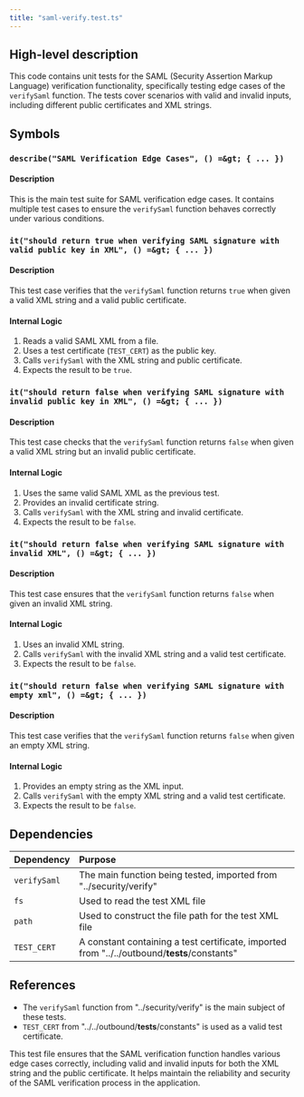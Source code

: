 ```yaml
---
title: "saml-verify.test.ts"
---
```


## High-level description
This code contains unit tests for the SAML (Security Assertion Markup Language) verification functionality, specifically testing edge cases of the `verifySaml` function. The tests cover scenarios with valid and invalid inputs, including different public certificates and XML strings.

## Symbols

### `describe("SAML Verification Edge Cases", () =&gt; { ... })`
#### Description
This is the main test suite for SAML verification edge cases. It contains multiple test cases to ensure the `verifySaml` function behaves correctly under various conditions.

### `it("should return true when verifying SAML signature with valid public key in XML", () =&gt; { ... })`
#### Description
This test case verifies that the `verifySaml` function returns `true` when given a valid XML string and a valid public certificate.

#### Internal Logic
1. Reads a valid SAML XML from a file.
2. Uses a test certificate (`TEST_CERT`) as the public key.
3. Calls `verifySaml` with the XML string and public certificate.
4. Expects the result to be `true`.

### `it("should return false when verifying SAML signature with invalid public key in XML", () =&gt; { ... })`
#### Description
This test case checks that the `verifySaml` function returns `false` when given a valid XML string but an invalid public certificate.

#### Internal Logic
1. Uses the same valid SAML XML as the previous test.
2. Provides an invalid certificate string.
3. Calls `verifySaml` with the XML string and invalid certificate.
4. Expects the result to be `false`.

### `it("should return false when verifying SAML signature with invalid XML", () =&gt; { ... })`
#### Description
This test case ensures that the `verifySaml` function returns `false` when given an invalid XML string.

#### Internal Logic
1. Uses an invalid XML string.
2. Calls `verifySaml` with the invalid XML string and a valid test certificate.
3. Expects the result to be `false`.

### `it("should return false when verifying SAML signature with empty xml", () =&gt; { ... })`
#### Description
This test case verifies that the `verifySaml` function returns `false` when given an empty XML string.

#### Internal Logic
1. Provides an empty string as the XML input.
2. Calls `verifySaml` with the empty XML string and a valid test certificate.
3. Expects the result to be `false`.

## Dependencies
| Dependency | Purpose |
|:-----------|:--------|
| `verifySaml` | The main function being tested, imported from "../security/verify" |
| `fs` | Used to read the test XML file |
| `path` | Used to construct the file path for the test XML file |
| `TEST_CERT` | A constant containing a test certificate, imported from "../../outbound/__tests__/constants" |

## References
- The `verifySaml` function from "../security/verify" is the main subject of these tests.
- `TEST_CERT` from "../../outbound/__tests__/constants" is used as a valid test certificate.

This test file ensures that the SAML verification function handles various edge cases correctly, including valid and invalid inputs for both the XML string and the public certificate. It helps maintain the reliability and security of the SAML verification process in the application.